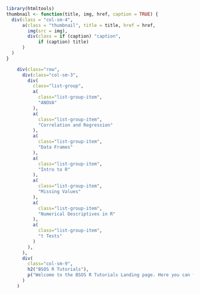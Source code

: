 
```r
library(htmltools)
thumbnail <- function(title, img, href, caption = TRUE) {
  div(class = "col-sm-4",
      a(class = "thumbnail", title = title, href = href,
        img(src = img),
        div(class = if (caption) "caption",
            if (caption) title)
      )
  )
}
```

```r


    div(class="row",
      div(class="col-sm-3",
        div(
          class="list-group",
          a(
            class="list-group-item",
            "ANOVA"
          ),
          a(
            class="list-group-item",
            "Correlation and Regression"
          ),
          a(
            class="list-group-item",
            "Data Frames"
          ),
          a(
            class="list-group-item",
            "Intro to R"
          ),
          a(
            class="list-group-item",
            "Missing Values"
          ),
          a(
            class="list-group-item",
            "Numerical Descriptives in R"
          ),
          a(
            class="list-group-item",
            "t Tests"
          )
        ),
      ),
      div(
        class="col-sm-9",
        h2("BSOS R Tutorials"),
        p("Welcome to the BSOS R Tutorials Landing page. Here you can find links to the tutorials that are a part of this series. They are on the left sidebar or if you're using a small screen, they are above.")
      )
    )



```
